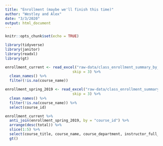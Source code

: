 ```yaml
---
title: "Enrollment (maybe we'll finish this time)"
author: "Westley and Alex"
date: "3/3/2020"
output: html_document
---
```


```r
knitr::opts_chunk$set(echo = TRUE)

library(tidyverse)
library(janitor)
library(readxl)
library(gt)

enrollment_current <- read_excel("raw-data/class_enrollment_summary_by_term_2.25.20_0.xlsx",
                               skip = 3) %>% 
  clean_names() %>% 
  filter(!is.na(course_name))

enrollment_spring_2019 <- read_excel("raw-data/class_enrollment_summary_by_term_3.22.19_0.xlsx",
                               skip = 3) %>% 
  clean_names() %>% 
  filter(!is.na(course_name)) %>% 
  select(course_id)

```

```r

enrollment_current %>% 
  anti_join(enrollment_spring_2019, by = "course_id") %>% 
  arrange(desc(total)) %>% 
  slice(1:5) %>% 
  select(course_title, course_name, course_department, instructor_full_name, total) %>% 
  gt()

```

